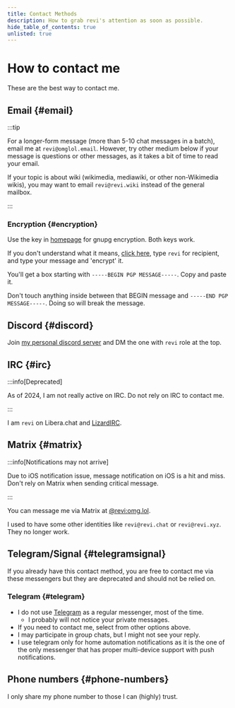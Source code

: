 ```yaml
---
title: Contact Methods
description: How to grab revi's attention as soon as possible.
hide_table_of_contents: true
unlisted: true
---
```



# How to contact me

These are the best way to contact me.

## Email {#email}

:::tip

<Tabs lazy>
<TabItem value="general" label="general" default>

For a longer-form message (more than 5-10 chat messages in a batch), email me at `revi@omglol.email`. However, try other medium below if your message is questions or other messages, as it takes a bit of time to read your email.

</TabItem>
<TabItem value="wiki" label="wiki">

If your topic is about wiki (wikimedia, mediawiki, or other non-Wikimedia wikis), you may want to email `revi@revi.wiki` instead of the general mailbox.

</TabItem>
</Tabs>

:::

### Encryption {#encryption}

Use the key in [homepage](./) for gnupg encryption. Both keys work.

If you don't understand what it means, [click here](https://keybase.io/encrypt), type `revi` for recipient, and type your message and 'encrypt' it.

You'll get a box starting with `-----BEGIN PGP MESSAGE-----`. Copy and paste it.

Don't touch anything inside between that BEGIN message and `-----END PGP MESSAGE-----`. Doing so will break the message.

## Discord {#discord}

Join [my personal discord server](https://revi.xyz/discord) and DM the one with `revi` role at the top.

## IRC {#irc}

:::info[Deprecated]

As of 2024, I am not really active on IRC. Do not rely on IRC to contact me.

:::

I am `revi` on Libera.chat and [LizardIRC](https://lizardirc.org).

## Matrix {#matrix}

:::info[Notifications may not arrive]

Due to iOS notification issue, message notification on iOS is a hit and miss. Don't rely on Matrix when sending critical message.

:::

You can message me via Matrix at [@revi:omg.lol](https://matrix.to/#/@revi:omg.lol).

I used to have some other identities like `revi@revi.chat` or `revi@revi.xyz`. They no longer work.

## Telegram/Signal {#telegramsignal}

If you already have this contact method, you are free to contact me via these messengers but they are deprecated and should not be relied on.

### Telegram {#telegram}

- I do not use [Telegram](https://telegram.org) as a regular messenger, most of the time.
  - I probably will not notice your private messages.
- If you need to contact me, select from other options above.
- I may participate in group chats, but I might not see your reply.
- I use telegram only for home automation notifications as it is the one of the only messenger that has proper multi-device support with push notifications.

## Phone numbers {#phone-numbers}

I only share my phone number to those I can (highly) trust.
